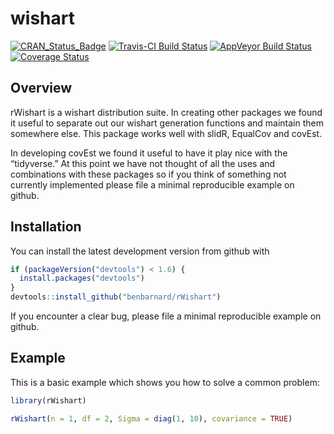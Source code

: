 # wishart

[![CRAN_Status_Badge](http://www.r-pkg.org/badges/version/rWishart)](https://cran.r-project.org/package=rWishart)
[![Travis-CI Build Status](https://travis-ci.org/BenBarnard/rWishart.svg?branch=master)](https://travis-ci.org/BenBarnard/rWishart)
[![AppVeyor Build Status](https://ci.appveyor.com/api/projects/status/github/BenBarnard/rWishart?branch=master&svg=true)](https://ci.appveyor.com/project/BenBarnard/rWishart)
[![Coverage Status](https://img.shields.io/codecov/c/github/BenBarnard/rWishart/master.svg)](https://codecov.io/github/BenBarnard/rWishart?branch=master)

## Overview

rWishart is a wishart distribution suite. In creating other packages we found it useful to separate out our wishart generation functions and maintain them somewhere else. This package works well with slidR, EqualCov and covEst.

In developing covEst we found it useful to have it play nice with the "tidyverse." At this point we have not thought of all the uses and combinations with these packages so if you think of something not currently implemented please file a minimal reproducible example on github.

## Installation

You can install the latest development version from github with

```r
if (packageVersion("devtools") < 1.6) {
  install.packages("devtools")
}
devtools::install_github("benbarnard/rWishart")
```

If you encounter a clear bug, please file a minimal reproducible example on github.

## Example

This is a basic example which shows you how to solve a common problem:

```r
library(rWishart)

rWishart(n = 1, df = 2, Sigma = diag(1, 10), covariance = TRUE)
```
